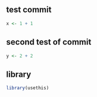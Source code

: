 ## test commit
```r
x <- 1 + 1
```
## second test of commit
```r
y <- 2 + 2
```
## library
```r
library(usethis)
```






